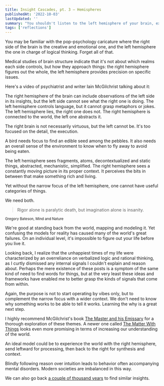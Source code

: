 ```yaml
---
title: Insight Cascades, pt. 3 — Hemispheres
publishedAt: '2022-10-03'
lastUpdated: ''
summary: "You shouldn't listen to the left hemisphere of your brain, except when it comes to your daily bread."
tags: ['reflections']
---
```


You may be familiar with the pop-psychology caricature where the right side of the brain is the creative and emotional one,
and the left hemisphere the one in charge of logical thinking. Forget all of that.

Medical studies of brain structure indicate that it's not about which realms each side controls,
but how they approach things: the right hemisphere figures out the whole, the left hemisphere provides
precision on specific issues.

Here's a video of psychiatrist and writer Iain McGilchrist talking about it:

<YTPlayer url="https://www.youtube.com/watch?v=dFs9WO2B8uI" />

The right hemisphere of the brain can include observations of the left side in its insights,
but the left side cannot see what the right one is doing. The left hemisphere controls language,
but it cannot grasp metaphors or jokes. The left hemisphere lies, the right one does not.
The right hemisphere is connected to the world, the left one abstracts it.

The right brain is not necessarily virtuous, but the left cannot be. It's too focused on the detail,
the execution.

A bird needs focus to find an edible seed among the pebbles. It also needs an overall sense
of the environment to know when to fly away to avoid being eaten.

The left hemisphere sees fragments, atoms, decontextualized and static things, abstracted, mechanistic,
simplified. The right hemisphere sees a constantly moving picture in its proper context.
It perceives the bits in between that make something rich and living.

Yet without the narrow focus of the left hemisphere, one cannot have useful categories of things.

We need both.

> Rigor alone is paralytic death, but imagination alone is insanity.

<small>Gregory Bateson, Mind and Nature</small>

We're good at standing back from the world, mapping and modeling it. Yet confusing the models for reality has caused many of the world's great failures.
On an individual level, it's impossible to figure out your life before you live it.

Looking back, I realize that the unhappiest times of my life were characterized by an overreliance on verbalized logic and rational thinking, as
I curtly dismissed any internal signals I couldn't explain and reason about. Perhaps the mere existence of these posts is a symptom of the same kind of
need to find words for things, but at the very least these ideas and frameworks have enabled me to better grasp the kinds of signals that come from within.

Again, the purpose is not to start operating by vibes only, but to complement the narrow focus with a wider context. We don't need to know why
something works to be able to tell it works. Learning the why is a great next step.

I highly recommend McGilchrist's book [The Master and his Emissary](https://en.wikipedia.org/wiki/The_Master_and_His_Emissary)
for a thorough exploration of these themes. A newer one called [The Matter With Things](https://en.wikipedia.org/wiki/The_Matter_with_Things)
looks even more promising in terms of increasing our understanding of the world.

An ideal model could be to experience the world with the right hemisphere, send leftward for
processing, then back to the right for synthesis and context.

Blindly following reason over intuition leads to behavior often accompanying mental disorders. Modern societies are imbalanced in this way.

We can also go back [a couple of thousand years](/blog/insight-cascades-pt-4) to find similar insights.
